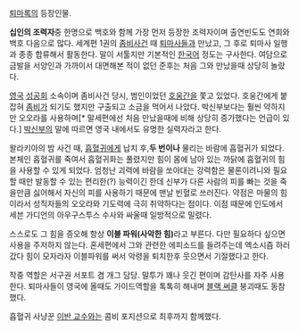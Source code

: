 [[퇴마록]]의 등장인물.

'''십인의 조력자'''중 한명으로 백호와 함께 가장 먼저 등장한 조력자이며 출연빈도도 연희와 백호 다음으로 많다. 세계편 1권의 [[좀비]]사건 때 [[퇴마사]]들과 만났고, 그 후로 퇴마사 일행과 종종 합류해서 활동한다. 말이 서툴지만 기본적인 [[한국어]] 정도는 구사한다. 여담으로 금발을 서양인과 가까이서 대면해본 적이 없던 준후는 처음 그와 만났을때 상당히 놀랐다. 

[[영국]] [[성공회]] 소속이며 좀비사건 당시, 범인이었던 [[호웅간]]을 쫓고 있었다. 호웅간에게 붙잡혀 [[좀비]]가 되기도 했지만 구출되고 소금을 먹어서 나았다. 박신부보다는 훨씬 약하지만 오오라를 사용하며[* 말세편에선 처음 만났을때에 비해 상당히 증가했다는 언급이 있다.] [[박신부]]의 말에 따르면 영국 내에서도 유명한 실력자라고 한다.

왈라키아의 밤 사건 때, [[흡혈귀]]에게 납치 후,'''두 번이나''' 물리는 바람에 흡혈귀가 되었다. 본체인 흡혈귀를 죽여서 흡혈귀화는 풀렸지만 힘이 몸에 남아 있는 까닭에 흡혈귀의 힘을 사용할 수 있게 되었다. 엄청난 괴력에 바람을 쏘아대는 강력함은 물론이려니와 필요할 때만 발동할 수 있는 편리한(?) 능력이긴 한데 신부가 다른 사람의 피를 빠는 것을 죽을만큼 싫어해서 자신의 피를 사용하기 때문에 맨날 빈혈로 쓰러진다. 약점은 마물의 힘이라서 성직자들의 오오라와 기도력에 극히 취약하다는 점이다. 이점 때문에 인도에서 세븐 가디언의 아우구스투스 수사와 싸울때 일방적으로 밀렸다.

스스로도 그 힘을 증오해 항상 '''이블 파워(사악한 힘)'''라고 부른다. 다만 필요하다 싶으면 사용을 주저하지 않는다. 혼세편에서 그와 관련한 에피소드를 들려주는데 엑소시즘 하러갔다 힘이 모자라자 이블파워를 써서 악령을 퇴치한후 웃으면서 기절했다고 한다. 

작중 역할은 서구권 서포트 겸 개그 담당. 말투가 꽤나 웃긴 편이며 감탄사를 자주 사용한다. 퇴마사들이 영국에 올때도 가이드역할을 톡톡히 해내며 [[블랙 써클]] 붕괴때도 동참했다.

흡혈귀 사냥꾼 [[이반 교수]]와는 콤비 포지션으로 최후까지 함께했다.
